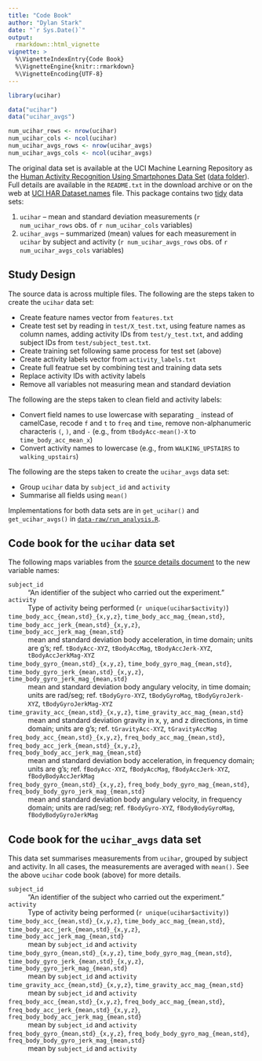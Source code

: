 ```yaml
---
title: "Code Book"
author: "Dylan Stark"
date: "`r Sys.Date()`"
output:
  rmarkdown::html_vignette
vignette: >
  %\VignetteIndexEntry{Code Book}
  %\VignetteEngine{knitr::rmarkdown}
  %\VignetteEncoding{UTF-8}
---
```


```r
library(ucihar)

data("ucihar")
data("ucihar_avgs")

num_ucihar_rows <- nrow(ucihar)
num_ucihar_cols <- ncol(ucihar)
num_ucihar_avgs_rows <- nrow(ucihar_avgs)
num_ucihar_avgs_cols <- ncol(ucihar_avgs)
```

The original data set is available at the UCI Machine Learning Repository as the [Human Activity Recognition Using Smartphones Data Set](http://archive.ics.uci.edu/ml/datasets/Human+Activity+Recognition+Using+Smartphones) ([data folder](http://archive.ics.uci.edu/ml/machine-learning-databases/00240/)).
Full details are available in the `README.txt` in the download archive or on the web at [UCI HAR Dataset.names](http://archive.ics.uci.edu/ml/machine-learning-databases/00240/UCI%20HAR%20Dataset.names) file.
This package contains two [tidy](http://tidyverse.org) data sets:

1. `ucihar` -- mean and standard deviation measurements (`r num_ucihar_rows` obs. of `r num_ucihar_cols` variables)
2. `ucihar_avgs` -- summarized (mean) values for each measurement in `ucihar` by subject and activity (`r num_ucihar_avgs_rows` obs. of `r num_ucihar_avgs_cols` variables)

## Study Design

The source data is across multiple files.
The following are the steps taken to create the `ucihar` data set:

* Create feature names vector from `features.txt`
* Create test set by reading in `test/X_test.txt`, using feature names as column names, adding activity IDs from `test/y_test.txt`, and adding subject IDs from `test/subject_test.txt`.
* Create training set following same process for test set (above)
* Create activity labels vector from `activity_labels.txt`
* Create full featrue set by combining test and training data sets
* Replace activity IDs with activity labels
* Remove all variables not measuring mean and standard deviation

The following are the steps taken to clean field and activity labels:

* Convert field names to use lowercase with separating `_` instead of camelCase, recode `f` and `t` to `freq` and `time`, remove non-alphanumeric characteris `(`, `)`, and `-` (e.g., from `tBodyAcc-mean()-X` to `time_body_acc_mean_x`)
* Convert activity names to lowercase (e.g., from `WALKING_UPSTAIRS` to `walking_upstairs`)

The following are the steps taken to create the `ucihar_avgs` data set:

* Group `ucihar` data by `subject_id` and `activity`
* Summarise all fields using `mean()`

Implementations for both data sets are in `get_ucihar()` and `get_ucihar_avgs()` in [`data-raw/run_analysis.R`](data-raw/run_analysis.R).

## Code book for the `ucihar` data set

The following maps variables from the [source details document](http://archive.ics.uci.edu/ml/machine-learning-databases/00240/UCI%20HAR%20Dataset.names) to the new variable names:

`subject_id`
  : "An identifier of the subject who carried out the experiment."

`activity`
  : Type of activity being performed (`r unique(ucihar$activity)`)

`time_body_acc_{mean,std}_{x,y,z}`, `time_body_acc_mag_{mean,std}`, `time_body_acc_jerk_{mean,std}_{x,y,z}`, `time_body_acc_jerk_mag_{mean,std}`
  : mean and standard deviation body acceleration, in time domain; units are g's; ref. `tBodyAcc-XYZ`, `tBodyAccMag`, `tBodyAccJerk-XYZ`, `tBodyAccJerkMag-XYZ`

`time_body_gyro_{mean,std}_{x,y,z}`, `time_body_gyro_mag_{mean,std}`, `time_body_gyro_jerk_{mean,std}_{x,y,z}`, `time_body_gyro_jerk_mag_{mean,std}`
  : mean and standard deviation body angulary velocity, in time domain; units are rad/seg; ref. `tBodyGyro-XYZ`, `tBodyGyroMag`, `tBodyGyroJerk-XYZ`, `tBodyGyroJerkMag-XYZ`

`time_gravity_acc_{mean,std}_{x,y,z}`, `time_gravity_acc_mag_{mean,std}`
  : mean and standard deviation gravity in x, y, and z directions, in time domain; units are g's; ref. `tGravityAcc-XYZ`, `tGravityAccMag`

`freq_body_acc_{mean,std}_{x,y,z}`, `freq_body_acc_mag_{mean,std}`, `freq_body_acc_jerk_{mean,std}_{x,y,z}`, `freq_body_body_acc_jerk_mag_{mean,std}`
  : mean and standard deviation body acceleration, in frequency domain; units are g's; ref. `fBodyAcc-XYZ`, `fBodyAccMag`, `fBodyAccJerk-XYZ`, `fBodyBodyAccJerkMag`

`freq_body_gyro_{mean,std}_{x,y,z}`, `freq_body_body_gyro_mag_{mean,std}`, `freq_body_body_gyro_jerk_mag_{mean,std}`
  : mean and standard deviation body angulary velocity, in frequency domain; units are rad/seg; ref. `fBodyGyro-XYZ`, `fBodyBodyGyroMag`, `fBodyBodyGyroJerkMag`

## Code book for the `ucihar_avgs` data set

This data set summarises measurements from `ucihar`, grouped by subject and activity.
In all cases, the measurements are averaged with `mean()`.
See the above `ucihar` code book (above) for more details.

`subject_id`
  : "An identifier of the subject who carried out the experiment."

`activity`
  : Type of activity being performed (`r unique(ucihar$activity)`)

`time_body_acc_{mean,std}_{x,y,z}`, `time_body_acc_mag_{mean,std}`, `time_body_acc_jerk_{mean,std}_{x,y,z}`, `time_body_acc_jerk_mag_{mean,std}`
  : mean by `subject_id` and `activity`

`time_body_gyro_{mean,std}_{x,y,z}`, `time_body_gyro_mag_{mean,std}`, `time_body_gyro_jerk_{mean,std}_{x,y,z}`, `time_body_gyro_jerk_mag_{mean,std}`
  : mean by `subject_id` and `activity`

`time_gravity_acc_{mean,std}_{x,y,z}`, `time_gravity_acc_mag_{mean,std}`
  : mean by `subject_id` and `activity`

`freq_body_acc_{mean,std}_{x,y,z}`, `freq_body_acc_mag_{mean,std}`, `freq_body_acc_jerk_{mean,std}_{x,y,z}`, `freq_body_body_acc_jerk_mag_{mean,std}`
  : mean by `subject_id` and `activity`

`freq_body_gyro_{mean,std}_{x,y,z}`, `freq_body_body_gyro_mag_{mean,std}`, `freq_body_body_gyro_jerk_mag_{mean,std}`
  : mean by `subject_id` and `activity`

